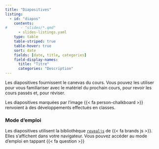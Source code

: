 ```yaml
---
title: "Diapositives"
listing:
  - id: "diapos"
    contents: 
#      - "slides/*.qmd"
      - slides-listings.yaml
    type: table  
    table-striped: true
    table-hover: true
    sort: date
    fields: [date, title, categories] 
    field-display-names: 
      title: "Titre"
      categories: "Description"
---
```


Les diapositives fournissent le canevas du cours. Vous pouvez les utiliser pour vous familiariser avec le matériel du prochain cours, pour revoir les cours passés et, pour réviser.

Les diapositives marquées par l'image {{< fa person-chalkboard >}} renvoient à des développements effectués en classes.




::: {#diapos}
:::


::: {.callout-note}
### Mode d'emploi

Les diapositives utilisent la bibliothèque [`revealjs`](https://revealjs.com) de {{< fa brands js >}}. Elles s'affichent dans votre navigateur. 
Vous pouvez accéder au mode d'emploi en tappant {{< fa question >}}

:::